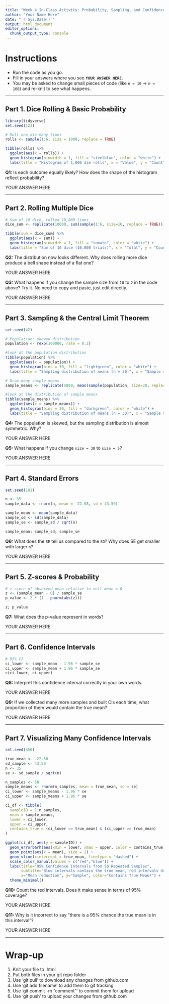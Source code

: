 ```yaml
---
title: "Week 4 In-Class Activity: Probability, Sampling, and Confidence Intervals"
author: "Your Name Here"
date: "`r Sys.Date()`"
output: html_document
editor_options: 
  chunk_output_type: console
---
```


# Instructions
* Run the code as you go. 
* Fill in your answers where you see **`YOUR ANSWER HERE`**.
* You may be asked to change small pieces of code (like `n = 10` → `n = 100`) and re-knit to see what happens.

---

## Part 1. Dice Rolling & Basic Probability

```r
library(tidyverse)
set.seed(123)

# Roll one die many times
rolls <- sample(1:6, size = 1000, replace = TRUE)

tibble(rolls) %>%
  ggplot(aes(x = rolls)) +
  geom_histogram(binwidth = 1, fill = "steelblue", color = "white") +
  labs(title = "Histogram of 1,000 die rolls", x = "Value", y = "Count")
```

**Q1:** Is each outcome equally likely? How does the shape of the histogram reflect probability?

YOUR ANSWER HERE

---

## Part 2. Rolling Multiple Dice

```r
# Sum of 10 dice, rolled 10,000 times
dice_sum <- replicate(10000, sum(sample(1:6, size=10, replace = TRUE)))

tibble(sum = dice_sum) %>%
  ggplot(aes(x = sum)) +
  geom_histogram(binwidth = 1, fill = "tomato", color = "white") +
  labs(title = "Sum of 10 dice (10,000 trials)", x = "Total", y = "Count")
```

**Q2:** The distribution now looks different. Why does rolling more dice produce a bell shape instead of a flat one?

YOUR ANSWER HERE

**Q3:** What happens if you change the sample size from `10` to `2` in the code above? Try it. No need to copy and paste, just edit directly.

YOUR ANSWER HERE

---

## Part 3. Sampling & the Central Limit Theorem

```r
set.seed(42)

# Population: skewed distribution
population <- rexp(100000, rate = 0.2)

#look at the population distribution 
tibble(population) %>%
  ggplot(aes(x = population)) +
  geom_histogram(bins = 30, fill = "lightgreen", color = "white") +
  labs(title = "Sampling distribution of means (n = 30)", x = "Sample mean", y = "Count")

# Draw many sample means
sample_means <- replicate(5000, mean(sample(population, size=30, replace = TRUE)))

#look at the distribution of sample means 
tibble(sample_means) %>%
  ggplot(aes(x = sample_means)) +
  geom_histogram(bins = 30, fill = "darkgreen", color = "white") +
  labs(title = "Sampling distribution of means (n = 30)", x = "Sample mean", y = "Count")
```

**Q4:** The population is skewed, but the sampling distribution is almost symmetric. Why?

YOUR ANSWER HERE

**Q5:** What happens if you change `size = 30` to `size = 5`?

YOUR ANSWER HERE

---

## Part 4. Standard Errors

```r
set.seed(101)

n <- 35
sample_data <- rnorm(n, mean = -22.58, sd = 43.59)

sample_mean <- mean(sample_data)
sample_sd <- sd(sample_data)
sample_se <- sample_sd / sqrt(n)

sample_mean; sample_sd; sample_se
```

**Q6:** What does the `SE` tell us compared to the `SD`? Why does SE get smaller with larger `n`?

YOUR ANSWER HERE

---

## Part 5. Z-scores & Probability

```r
# z-score of observed mean relative to null mean = 0
z <- (sample_mean - 0) / sample_se
p_value <- 2 * (1 - pnorm(abs(z)))

z; p_value
```

**Q7:** What does the p-value represent in words?

YOUR ANSWER HERE

---

## Part 6. Confidence Intervals

```r
# 95% CI
ci_lower <- sample_mean - 1.96 * sample_se
ci_upper <- sample_mean + 1.96 * sample_se
c(ci_lower, ci_upper)
```

**Q8:** Interpret this confidence interval correctly in your own words.

YOUR ANSWER HERE

**Q9:** If we collected many more samples and built CIs each time, what proportion of them would contain the true mean?

YOUR ANSWER HERE

---

## Part 7. Visualizing Many Confidence Intervals

```r
set.seed(456)

true_mean <- -22.58
sd_sample <- 43.59
n <- 35
se <- sd_sample / sqrt(n)

n_samples <- 50
sample_means <- rnorm(n_samples, mean = true_mean, sd = se)
ci_lower <- sample_means - 1.96 * se
ci_upper <- sample_means + 1.96 * se

ci_df <- tibble(
  sampleID = 1:n_samples,
  mean = sample_means,
  lower = ci_lower,
  upper = ci_upper,
  contains_true = (ci_lower <= true_mean) & (ci_upper >= true_mean)
)

ggplot(ci_df, aes(y = sampleID)) +
  geom_errorbarh(aes(xmin = lower, xmax = upper, color = contains_true), height = 0.3) +
  geom_point(aes(x = mean), size = 2) +
  geom_vline(xintercept = true_mean, linetype = "dashed") +
  scale_color_manual(values = c("red","blue")) +
  labs(title="95% Confidence Intervals from 50 Repeated Samples",
       subtitle="Blue intervals contain the true mean, red intervals do not",
       x="Mean reduction", y="Sample", color="Contains True Mean?") +
  theme_minimal()
```

**Q10:** Count the red intervals. Does it make sense in terms of 95% coverage?

YOUR ANSWER HERE

**Q11:** Why is it incorrect to say “there is a 95% chance the true mean is in this interval”?

YOUR ANSWER HERE

---

# Wrap-up

1. Knit your file to .html
2. Put both files in your git repo folder 
3. Use 'git pull' to download any changes from github.com
4. Use 'git add filename' to add them to git tracking
5. Use 'git commit -m "comment"' to commit them for upload
6. Use 'git push' to upload your changes from github.com 